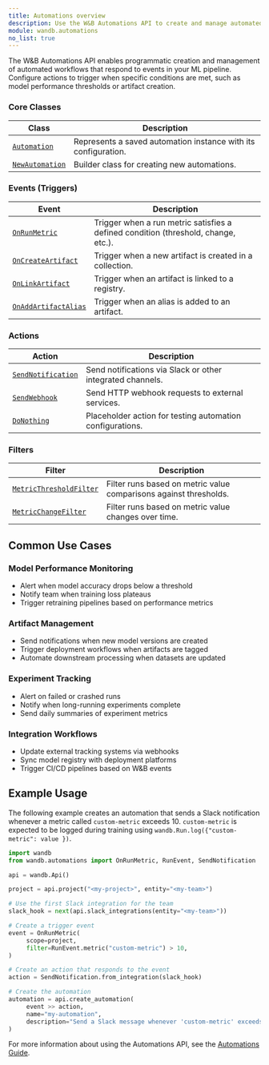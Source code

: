 ```yaml
---
title: Automations overview
description: Use the W&B Automations API to create and manage automated workflows in your ML pipelines
module: wandb.automations
no_list: true
---
```


The W&B Automations API enables programmatic creation and management of automated workflows that respond to events in your ML pipeline. Configure actions to trigger when specific conditions are met, such as model performance thresholds or artifact creation.


### Core Classes

| Class | Description |
|-------|-------------|
| [`Automation`](/models/ref/python/automations/automation/) | Represents a saved automation instance with its configuration. |
| [`NewAutomation`](/models/ref/python/automations/newautomation/) | Builder class for creating new automations. |

### Events (Triggers)

| Event | Description |
|-------|-------------|
| [`OnRunMetric`](/models/ref/python/automations/onrunmetric/) | Trigger when a run metric satisfies a defined condition (threshold, change, etc.). |
| [`OnCreateArtifact`](/models/ref/python/automations/oncreateartifact/) | Trigger when a new artifact is created in a collection. |
| [`OnLinkArtifact`](/models/ref/python/automations/onlinkartifact/) | Trigger when an artifact is linked to a registry. |
| [`OnAddArtifactAlias`](/models/ref/python/automations/onaddartifactalias/) | Trigger when an alias is added to an artifact. |

### Actions

| Action | Description |
|--------|-------------|
| [`SendNotification`](/models/ref/python/automations/sendnotification/) | Send notifications via Slack or other integrated channels. |
| [`SendWebhook`](/models/ref/python/automations/sendwebhook/) | Send HTTP webhook requests to external services. |
| [`DoNothing`](/models/ref/python/automations/donothing/) | Placeholder action for testing automation configurations. |

### Filters

| Filter | Description |
|--------|-------------|
| [`MetricThresholdFilter`](/models/ref/python/automations/metricthresholdfilter/) | Filter runs based on metric value comparisons against thresholds. |
| [`MetricChangeFilter`](/models/ref/python/automations/metricchangefilter/) | Filter runs based on metric value changes over time. |

## Common Use Cases

### Model Performance Monitoring
- Alert when model accuracy drops below a threshold
- Notify team when training loss plateaus
- Trigger retraining pipelines based on performance metrics

### Artifact Management
- Send notifications when new model versions are created
- Trigger deployment workflows when artifacts are tagged
- Automate downstream processing when datasets are updated

### Experiment Tracking
- Alert on failed or crashed runs
- Notify when long-running experiments complete
- Send daily summaries of experiment metrics

### Integration Workflows
- Update external tracking systems via webhooks
- Sync model registry with deployment platforms
- Trigger CI/CD pipelines based on W&B events

## Example Usage

The following example creates an automation that sends a Slack notification whenever a metric called `custom-metric` exceeds 10. `custom-metric` is expected to be logged during training using `wandb.Run.log({"custom-metric": value })`.

```python
import wandb
from wandb.automations import OnRunMetric, RunEvent, SendNotification

api = wandb.Api()

project = api.project("<my-project>", entity="<my-team>")

# Use the first Slack integration for the team
slack_hook = next(api.slack_integrations(entity="<my-team>"))

# Create a trigger event
event = OnRunMetric(
     scope=project,
     filter=RunEvent.metric("custom-metric") > 10,
)

# Create an action that responds to the event
action = SendNotification.from_integration(slack_hook)

# Create the automation
automation = api.create_automation(
     event >> action,
     name="my-automation",
     description="Send a Slack message whenever 'custom-metric' exceeds 10.",
)
```

For more information about using the Automations API, see the [Automations Guide](/models/automations/).